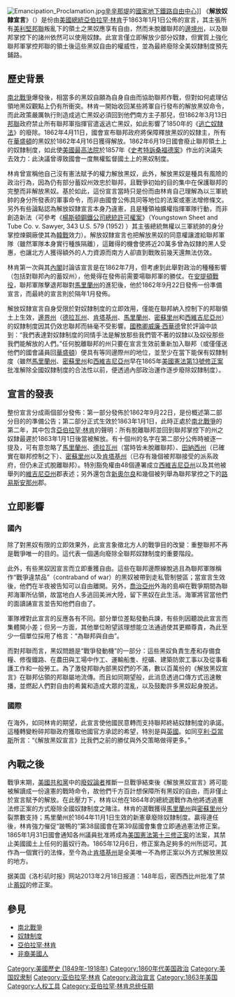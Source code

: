 {{noteTA
|G1=USState
}}

{{Unreferenced|time=2014-10-19T15:30:58+00:00}}

[[File:Emancipation_Proclamation.jpg|thumb]][[辛辛那堤|辛辛那堤]]的[[國家地下鐵路自由中心|國家地下鐵路自由中心]]]]
《'''解放奴隸宣言'''》（{{lang-en|'''''The Emancipation Proclamation'''''}}）是份由[[美國|美國]][[美國總統|總統]][[亞伯拉罕·林肯|亞伯拉罕·林肯]]于1863年1月1日公佈的宣言，其主張所有[[美利堅聯盟國|美利堅邦聯]]叛亂下的領土之黑奴應享有自由，然而未脫離聯邦的[[邊境州|邊境州]]，以及聯邦掌控下的諸州依然可以使用奴隸。此宣言僅立即解放少部分奴隸，但實質上強化聯邦軍掌控邦聯的領土後這些黑奴自由的權威性，並為最終廢除全美奴隸制度預先鋪路。

== 歷史背景 ==
[[南北戰爭|南北戰爭]]爆發後，相當多的黑奴自願為自身自由而協助聯邦作戰，但對如何處理佔領地黑奴觀點上仍有所衝突。林肯一開始收回某些將軍自行發布的解放黑奴命令，而此政策嚴厲執行則造成逃亡黑奴必須回到他們南方主子那兒，但1862年3月13日[[美利堅聯盟國|邦聯]]政府禁止所有聯邦軍指揮官遣返逃亡黑奴，如此影響了1850年的《[[逃亡奴隸法|逃亡奴隸法]]》的廢除。1862年4月11日，國會宣布聯邦政府將保障釋放黑奴的奴隸主，所有在[[華盛頓哥倫比亞特區|華盛頓]]的黑奴於1862年4月16日獲得解放。1862年6月19日國會廢止聯邦領土上的奴隸制度，如此使[[美國最高法院|美國最高法院]]於1857年《[[史考特訴桑福德案|史考特訴桑福德案]]》作出的決議失去效力：此決議曾導致國會一度無權監督國土上的黑奴制度。

林肯曾宣稱他自己沒有憲法賦予的權力解放黑奴，此外，解放黑奴是種具有風險的政治行為，因為仍有部分蓄奴州效忠於聯邦，且戰爭初始的目的集中在保護聯邦的完整而非解放黑奴。基於如此，這份宣言當時只是份而由林肯自己理解為以三軍統帥的身分所發表的軍事命令，而非由國會公佈具同等地位的法案或憲法增修條文。另外有些論點認為解放奴隸宣言本身乃違憲，且是種領袖擴權指揮軍隊行動，而非創造新法（可參考《[[楊斯頓鋼鐵公司總統許可權案|楊斯頓鋼鐵公司總統許可權案]]》（Youngstown Sheet and Tube Co. v. Sawyer, 343 U.S. 579 (1952) ）其主張總統無權以三軍統帥的身分掌控煉鋼廠使其為[[韓戰|韓戰]]效力）。解放奴隸宣言也把解放黑奴的同意權讓渡給聯邦軍隊（雖然軍隊本身實行種族隔離），這難得的機會使將近20萬多曾為奴隸的黑人受惠，也讓北方人獲得額外的人力資源而南方人卻直到戰敗前幾天還無法仿效。

林肯第一次與其[[內閣|內閣]]討論该宣言是在1862年7月，但考慮到此舉對政治的種種影響（包括對聯邦內的蓄奴州），他覺得在發佈前需要場聯邦軍的勝仗。在[[安提頓戰役|安提頓戰役]]，聯邦軍隊擊退邦聯對[[馬里蘭州|馬里蘭州]]的進犯後，他於1862年9月22日發佈一份準備宣言，而最終的宣言則於隔年1月發佈。

解放奴隸宣言自身受限於對奴隸制度的立即效用，僅能在聯邦納入控制下的邦聯領土上生效，[[邊界州|邊界州]]（[[德拉瓦州|德拉瓦州]]、[[肯塔基州|肯塔基州]]、[[馬里蘭州|馬里蘭州]]、[[密蘇里州|密蘇里州]]和[[西維吉尼亞州|西維吉尼亞州]]）的奴隸制度因其仍效忠聯邦而絲毫不受影響。[[美国国务卿|國務卿]][[威廉·西華德|威廉·西華德]]曾於評論中談到：“我們表達對奴隸制度的同情手法是解放那些我們管不著的奴隸以及奴役那些我們能解放的人們。”任何脫離聯邦的州只要在宣言生效前重新加入聯邦（或僅僅送他們的國會議員回[[華盛頓哥倫比亞特區|華盛頓]]）便具有等同邊際州的地位，並至少在當下能保有奴隸制度（雖然[[馬里蘭州|馬里蘭州]]、[[密蘇里州|密蘇里州]]和[[西維吉尼亞州|西維吉尼亞州]]早在1865年[[美國憲法第13號修正案|美國憲法第13號修正案]]批准解除全國奴隸制度的合法性以前，便透過內部政治運作逐步廢除奴隸制度）。

== 宣言的發表 ==

整份宣言分成兩個部分發佈：第一部分發佈於1862年9月22日，是份概述第二部分目的的準備公告；第二部分正式生效於1863年1月1日，此時正處於[[南北戰爭|南北戰爭]]的第二年，其中包含[[亞伯拉罕·林肯|亞伯拉罕·林肯]]的聲明：所有脫離聯邦並回到聯邦掌控下的州之奴隸最遲於1863年1月1日後當被解放。有十個州的名字在第二部分公佈時被逐一提及，可有意忽略了[[馬里蘭州|馬里蘭州]]、[[德拉瓦州|德拉瓦州]]（當時皆未脫離聯邦）、[[田納西州|田納西州]]（已確實在聯邦控制之下）、[[密蘇里州|密蘇里州]]以及[[肯塔基州|肯塔基州]]（已存有幾個被邦聯接受的派系政府，但仍未正式脫離聯邦）。特別豁免權由48個連署成立[[西維吉尼亞州|西維吉尼亞州]]以及其他被舉列的[[維吉尼亞州|維吉尼亞州]]郡表述；另外還包含[[新奧尔良|新奧尔良]]和幾個被列舉為聯邦掌控之下的[[路易斯安那州|路易斯安那州]]郡。

== 立即影響 ==

=== 國內 ===

除了對黑奴有限的立即效果外，此宣言象徵北方人的戰爭目的改變：重整聯邦不再是戰爭唯一的目的。這代表一個邁向廢除全聯邦奴隸制度的重要階段。

此外，有些黑奴因宣言而立即重獲自由。這些在聯邦邊際線脫逃且為聯邦軍隊稱作“戰爭違禁品”（contraband of war）的黑奴被帶到走私管制營區；當宣言生效後，他們在半夜被告知可以自由離開。另外，[[喬治亞州|喬治亞州]]外海的島嶼在戰爭期間為聯邦海軍所佔領，故當地白人多逃回美洲大陸，留下黑奴在此生活。海軍將官當他們的面讀誦宣言並告知他們自由了。

軍隊裡對此宣言的反應各有不同。部分單位差點發動兵諫，有些則因聽說此宣言而集體開小差；但另一方面，其他單位盼望該理想能立法通過使其更顯尊貴，為此至少一個單位採用了格言：“為聯邦與自由”。

而對邦聯而言，黑奴問題是“戰爭發動機”的一部分：這些黑奴負責生產和存備食糧、修復鐵路、在農田與工場中作工、運輸船隻、挖礦、建築防禦工事以及從事看護工作和一般勞工。為了激發邦聯內部黑奴們的不滿，數以百萬份的《解放黑奴宣言》在聯邦佔領的邦聯屬地流傳。而且如同期望般，此消息透過口傳方式迅速散播，並燃起人們對自由的希冀和造成大眾的混亂，以及鼓勵許多黑奴起身脫逃。

=== 國際 ===

在海外，如同林肯的期望，此宣言使他國民意轉而支持聯邦終結奴隸制度的承諾。這種轉變粉碎邦聯政府獲取他國官方承認的希望，特別是與[[英國|英國]]。如同[[亨利·亞當斯|亨利·亞當斯]]所言：“《解放黑奴宣言》比我們之前的勝仗與外交策略做得更多。”

== 內戰之後 ==

戰爭末期，[[共和黨_(美國)|美國共和黨]]中的[[廢奴論者|廢奴論者]]推斷一旦戰爭結束後《解放黑奴宣言》將可能被解讀成一份違憲的戰時命令，故他們千方百計想保障所有黑奴的自由，而非僅止於宣言賦予的解放。在此壓力下，林肯以他在1864年的總統選戰作為他將透過憲法修正案的方式廢除全國奴隸制度之賭注。林肯的選戰獲得[[馬里蘭州|馬里蘭州]]與[[密蘇里州|密蘇里州]]分裂票數支持；馬里蘭州於1864年11月1日生效的新憲章廢除奴隸制度。贏得連任後，林肯強力催促“跛鴨的”第38屆國會在第39屆國會集會立即通過憲法修正案。1865年1月31日國會通知各州議員批准將成為[[美国憲法第十三修正案|美国憲法第十三修正案]]的法案，其禁止美國國土上任何的蓄奴行為。1865年12月6日，修正案為足夠多的州所認可。其作為一個實行的法條，至今為止[[肯塔基州|肯塔基州]]是全美唯一不為修正案以外方式解放黑奴的地方。

据美国《洛杉矶时报》网站2013年2月18日报道：148年后，密西西比州批准了禁止[[蓄奴|蓄奴]]的修正案。

== 參見 ==
{{wikisource|en:The Emancipation Proclamation|The Emancipation Proclamation}}
* [[南北戰爭|南北戰爭]]
* [[奴隸制度|奴隸制度]]
* [[亞伯拉罕·林肯|亞伯拉罕·林肯]]
* [[非裔美國人|非裔美國人]]
{{南北战争}}{{Authority control}}
[[Category:美國歷史_(1849年-1918年)|Category:美國歷史 (1849年-1918年)]]
[[Category:1860年代美国政治|Category:1860年代美国政治]]
[[Category:美国奴隶制|Category:美国奴隶制]]
[[Category:亚伯拉罕·林肯|Category:亚伯拉罕·林肯]]
[[Category:政治宣言|Category:政治宣言]]
[[Category:1863年美国|Category:1863年美国]]
[[Category:人权工具|Category:人权工具]]
[[Category:亚伯拉罕·林肯总统任期|Category:亚伯拉罕·林肯总统任期]]